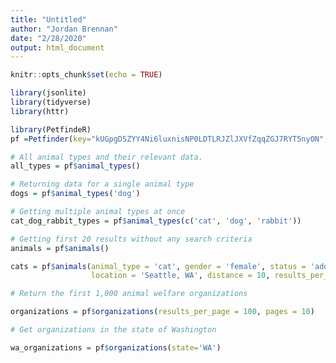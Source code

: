 ---
title: "Untitled"
author: "Jordan Brennan"
date: "2/28/2020"
output: html_document
---

```{r setup, include=FALSE}
knitr::opts_chunk$set(echo = TRUE)
```


```{r}
library(jsonlite)
library(tidyverse)
library(httr)
```



```{r}
library(PetfindeR)
pf =Petfinder(key="kUGpgD5ZYY4Ni6luxnisNP0LDTLRJZlJXVfZqqZGJ7RYT5nyON", secret ="2s07it7LeGkAaoA3gANxb0j1N8FWVCWgjwnnqV6l")
```


```{r}
# All animal types and their relevant data.
all_types = pf$animal_types()

# Returning data for a single animal type
dogs = pf$animal_types('dog')

# Getting multiple animal types at once
cat_dog_rabbit_types = pf$animal_types(c('cat', 'dog', 'rabbit'))
```




```{r}
# Getting first 20 results without any search criteria
animals = pf$animals()

cats = pf$animals(animal_type = 'cat', gender = 'female', status = 'adoptable', 
                  location = 'Seattle, WA', distance = 10, results_per_page = 50, pages = 2)
```



```{r}
# Return the first 1,000 animal welfare organizations

organizations = pf$organizations(results_per_page = 100, pages = 10)

# Get organizations in the state of Washington

wa_organizations = pf$organizations(state='WA')
```





